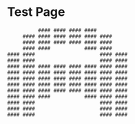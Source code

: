 # Test Page



<InventoryGrid>
  <InventoryRow>
    <InventorySlot type={null}/>
    <InventorySlot type={null}/>
    <InventorySlot type="selected"/>
    <InventorySlot type="selected"/>
    <InventorySlot type="selected"/>
    <InventorySlot type="selected"/>
    <InventorySlot type={null}/>
    <InventorySlot type={null}/>
  </InventoryRow>
  <InventoryRow>
    <InventorySlot type={null}/>
    <InventorySlot type="selected"/>
    <InventorySlot type="selected"/>
    <InventorySlot type="selected"/>
    <InventorySlot type="selected"/>
    <InventorySlot type="selected"/>
    <InventorySlot type="selected"/>
    <InventorySlot type={null}/>
  </InventoryRow>
  <InventoryRow>
    <InventorySlot type={null}/>
    <InventorySlot type="selected"/>
    <InventorySlot type="selected"/>
    <InventorySlot type={null}/>
    <InventorySlot type={null}/>
    <InventorySlot type="selected"/>
    <InventorySlot type="selected"/>
    <InventorySlot type={null}/>
  </InventoryRow>
  <InventoryRow>
    <InventorySlot type="selected"/>
    <InventorySlot type="selected"/>
    <InventorySlot type={null}/>
    <InventorySlot type={null}/>
    <InventorySlot type={null}/>
    <InventorySlot type={null}/>
    <InventorySlot type="selected"/>
    <InventorySlot type="selected"/>
  </InventoryRow>
  <InventoryRow>
    <InventorySlot type="selected"/>
    <InventorySlot type="selected"/>
    <InventorySlot type="selected"/>
    <InventorySlot type="selected"/>
    <InventorySlot type="selected"/>
    <InventorySlot type="selected"/>
    <InventorySlot type="selected"/>
    <InventorySlot type="selected"/>
  </InventoryRow>
  <InventoryRow>
    <InventorySlot type="selected"/>
    <InventorySlot type="selected"/>
    <InventorySlot type="selected"/>
    <InventorySlot type="selected"/>
    <InventorySlot type="selected"/>
    <InventorySlot type="selected"/>
    <InventorySlot type="selected"/>
    <InventorySlot type="selected"/>
  </InventoryRow>
  <InventoryRow>
    <InventorySlot type="selected"/>
    <InventorySlot type="selected"/>
    <InventorySlot type="selected"/>
    <InventorySlot type="selected"/>
    <InventorySlot type="selected"/>
    <InventorySlot type="selected"/>
    <InventorySlot type="selected"/>
    <InventorySlot type="selected"/>
  </InventoryRow>
  <InventoryRow>
    <InventorySlot type="selected"/>
    <InventorySlot type="selected"/>
    <InventorySlot type="selected"/>
    <InventorySlot type={null}/>
    <InventorySlot type={null}/>
    <InventorySlot type="selected"/>
    <InventorySlot type="selected"/>
    <InventorySlot type="selected"/>
  </InventoryRow>
  <InventoryRow>
    <InventorySlot type="selected"/>
    <InventorySlot type="selected"/>
    <InventorySlot type={null}/>
    <InventorySlot type={null}/>
    <InventorySlot type={null}/>
    <InventorySlot type={null}/>
    <InventorySlot type="selected"/>
    <InventorySlot type="selected"/>
  </InventoryRow>
  <InventoryRow>
    <InventorySlot type="selected"/>
    <InventorySlot type="selected"/>
    <InventorySlot type={null}/>
    <InventorySlot type={null}/>
    <InventorySlot type={null}/>
    <InventorySlot type={null}/>
    <InventorySlot type="selected"/>
    <InventorySlot type="selected"/>
  </InventoryRow>
</InventoryGrid>

```
          #### #### #### ####          
     #### #### #### #### #### ####     
     #### #### #### #### #### ####     
     #### ####           #### ####     
#### ####                     #### ####
#### ####                     #### ####
#### #### #### #### #### #### #### ####
#### #### #### #### #### #### #### ####
#### #### #### #### #### #### #### ####
#### #### #### #### #### #### #### ####
#### #### #### #### #### #### #### ####
#### #### ####           #### #### ####
#### ####                     #### ####
#### ####                     #### ####
#### ####                     #### ####
```